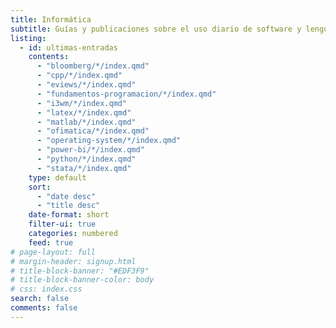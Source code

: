 ```yaml
---
title: Informática
subtitle: Guías y publicaciones sobre el uso diario de software y lenguajes de programación, además del uso de Linux y técnicas de hacking.
listing:
  - id: ultimas-entradas
    contents: 
      - "bloomberg/*/index.qmd"
      - "cpp/*/index.qmd"
      - "eviews/*/index.qmd"
      - "fundamentos-programacion/*/index.qmd"
      - "i3wm/*/index.qmd"
      - "latex/*/index.qmd"
      - "matlab/*/index.qmd"
      - "ofimatica/*/index.qmd"
      - "operating-system/*/index.qmd"
      - "power-bi/*/index.qmd"
      - "python/*/index.qmd"
      - "stata/*/index.qmd"
    type: default
    sort: 
      - "date desc"
      - "title desc"
    date-format: short
    filter-ui: true
    categories: numbered
    feed: true
# page-layout: full
# margin-header: signup.html
# title-block-banner: "#EDF3F9"
# title-block-banner-color: body
# css: index.css
search: false
comments: false
---
```


